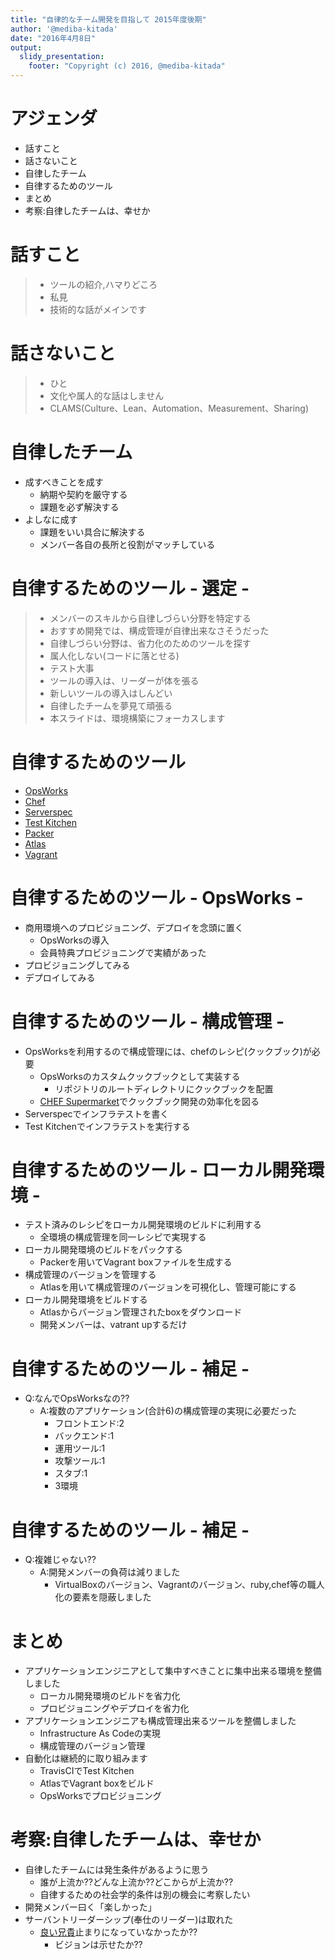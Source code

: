 ```yaml
---
title: "自律的なチーム開発を目指して 2015年度後期"
author: '@mediba-kitada'
date: "2016年4月8日"
output:
  slidy_presentation:
    footer: "Copyright (c) 2016, @mediba-kitada"
---
```


# アジェンダ

- 話すこと
- 話さないこと
- 自律したチーム
- 自律するためのツール
- まとめ
- 考察:自律したチームは、幸せか

# 話すこと

> - ツールの紹介,ハマりどころ
> - 私見
> - 技術的な話がメインです

# 話さないこと

> - ひと
> - 文化や属人的な話はしません
> - CLAMS(Culture、Lean、Automation、Measurement、Sharing)

# 自律したチーム

- 成すべきことを成す
  - 納期や契約を厳守する
  - 課題を必ず解決する
- よしなに成す
  - 課題をいい具合に解決する
  - メンバー各自の長所と役割がマッチしている

# 自律するためのツール - 選定 -

> - メンバーのスキルから自律しづらい分野を特定する
  - おすすめ開発では、構成管理が自律出来なさそうだった
- 自律しづらい分野は、省力化のためのツールを探す
  - 属人化しない(コードに落とせる)
  - テスト大事
> - ツールの導入は、リーダーが体を張る
  - 新しいツールの導入はしんどい
  - 自律したチームを夢見て頑張る
> - 本スライドは、環境構築にフォーカスします

# 自律するためのツール

- [OpsWorks](https://aws.amazon.com/jp/opsworks/)
- [Chef](https://www.chef.io/chef/)
- [Serverspec](http://serverspec.org/)
- [Test Kitchen](http://kitchen.ci/)
- [Packer](https://www.packer.io/)
- [Atlas](https://atlas.hashicorp.com)
- [Vagrant](https://www.vagrantup.com/)

# 自律するためのツール - OpsWorks -

- 商用環境へのプロビジョニング、デプロイを念頭に置く
  - OpsWorksの導入
  - 会員特典プロビジョニングで実績があった
- プロビジョニングしてみる
- デプロイしてみる

# 自律するためのツール - 構成管理 -

- OpsWorksを利用するので構成管理には、chefのレシピ(クックブック)が必要
  - OpsWorksのカスタムクックブックとして実装する
	- リポジトリのルートディレクトリにクックブックを配置
  - [CHEF Supermarket](https://supermarket.chef.io/)でクックブック開発の効率化を図る
- Serverspecでインフラテストを書く
- Test Kitchenでインフラテストを実行する

# 自律するためのツール - ローカル開発環境 -

- テスト済みのレシピをローカル開発環境のビルドに利用する
  - 全環境の構成管理を同一レシピで実現する
- ローカル開発環境のビルドをパックする
  - Packerを用いてVagrant boxファイルを生成する
- 構成管理のバージョンを管理する
  - Atlasを用いて構成管理のバージョンを可視化し、管理可能にする
- ローカル開発環境をビルドする
  - Atlasからバージョン管理されたboxをダウンロード
  - 開発メンバーは、vatrant upするだけ

# 自律するためのツール - 補足 -

- Q:なんでOpsWorksなの??
  - A:複数のアプリケーション(合計6)の構成管理の実現に必要だった
	- フロントエンド:2
    - バックエンド:1
    - 運用ツール:1
    - 攻撃ツール:1
	- スタブ:1
    - 3環境

# 自律するためのツール - 補足 -

- Q:複雑じゃない??
  - A:開発メンバーの負荷は減りました
    - VirtualBoxのバージョン、Vagrantのバージョン、ruby,chef等の職人化の要素を隠蔽しました

# まとめ

- アプリケーションエンジニアとして集中すべきことに集中出来る環境を整備しました
  - ローカル開発環境のビルドを省力化
  - プロビジョニングやデプロイを省力化
- アプリケーションエンジニアも構成管理出来るツールを整備しました
  - Infrastructure As Codeの実現
  - 構成管理のバージョン管理
- 自動化は継続的に取り組みます
  - TravisCIでTest Kitchen
  - AtlasでVagrant boxをビルド
  - OpsWorksでプロビジョニング

# 考察:自律したチームは、幸せか

- 自律したチームには発生条件があるように思う
  - 誰が上流か??どんな上流か??どこからが上流か??
  - 自律するための社会学的条件は別の機会に考察したい
- 開発メンバー曰く「楽しかった」
- サーバントリーダーシップ(奉仕のリーダー)は取れた
  - [良い兄貴](http://blog.yamotty.com/entry/20160118/1453068000)止まりになっていなかったか??
	- ビジョンは示せたか??
